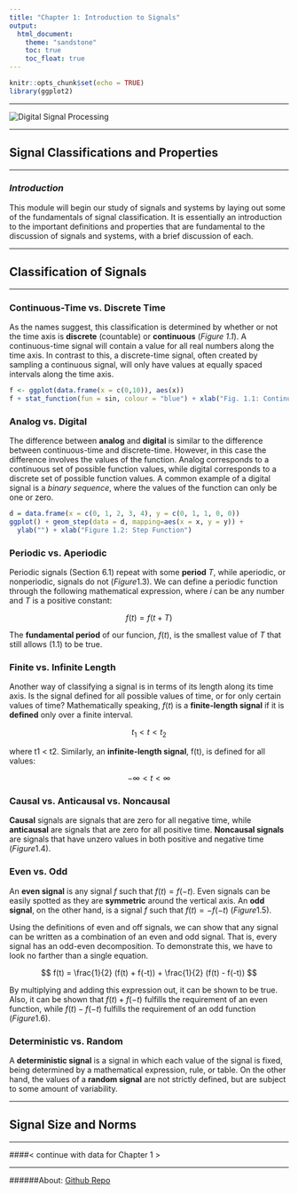 ```yaml
---
title: "Chapter 1: Introduction to Signals"
output:
  html_document:
    theme: "sandstone"
    toc: true
    toc_float: true
---
```


```r
knitr::opts_chunk$set(echo = TRUE)
library(ggplot2)
```

------

![](http://f3dev.co.za/s3min/wp-content/uploads/bfi_thumb/Digital-Signal-Processing-mkyku41elkq1lo9ritzomoh6fhzi17i9i52079367o.jpg "Digital Signal Processing")

------

## **Signal Classifications and Properties**

------

### _Introduction_
This module will begin our study of signals and systems by laying out some of the fundamentals of signal classification. It is essentially an introduction to the important definitions and properties that are fundamental to the discussion of signals and systems, with a brief discussion of each.

------

## **Classification of Signals**

------

### Continuous-Time vs. Discrete Time
As the names suggest, this classification is determined by whether or not the time axis is **discrete** (countable) or **continuous** (*Figure 1.1*). A continuous-time signal will contain a value for all real numbers along the time axis. In contrast to this, a discrete-time signal, often created by sampling a continuous signal, will only have values at equally spaced intervals along the time axis.

``` r
f <- ggplot(data.frame(x = c(0,10)), aes(x))
f + stat_function(fun = sin, colour = "blue") + xlab("Fig. 1.1: Continuous Function") + ylab("")
```

### Analog vs. Digital
The difference between **analog** and **digital** is similar to the difference between continuous-time and discrete-time. However, in this case the difference involves the values of the function. Analog corresponds to a continuous set of possible function values, while digital corresponds to a discrete set of possible function values. A common example of a digital signal is a *binary sequence*, where the values of the function can only be one or zero.

``` r
d = data.frame(x = c(0, 1, 2, 3, 4), y = c(0, 1, 1, 0, 0))
ggplot() + geom_step(data = d, mapping=aes(x = x, y = y)) + 
  ylab("") + xlab("Figure 1.2: Step Function")
```

### Periodic vs. Aperiodic
Periodic signals (Section 6.1) repeat with some **period** $T$, while aperiodic, or nonperiodic, signals do not ($Figure 1.3$). We can define a periodic function through the following mathematical expression, where $i$ can be any number and $T$ is a positive constant: 

$$ f(t) = f(t + T) $$

The **fundamental period** of our funcion, $f(t)$, is the smallest value of $T$ that still allows (1.1) to be true.

### Finite vs. Infinite Length
Another way of classifying a signal is in terms of its length along its time axis. Is the signal defined for all possible values of time, or for only certain values of time? Mathematically speaking, $f(t)$ is a **finite-length signal** if it is **defined** only over a finite interval.

$$ t_{1} < t < t_{2} $$

where t1 < t2. Similarly, an **infinite-length signal**, f(t), is defined for all values:

$$ -\infty < t < \infty $$

### Causal vs. Anticausal vs. Noncausal
**Causal** signals are signals that are zero for all negative time, while **anticausal** are signals that are zero for all positive time. **Noncausal signals** are signals that have unzero values in both positive and negative time ($Figure 1.4$).

### Even vs. Odd
An **even signal** is any signal $f$ such that $f(t) = f(-t)$. Even signals can be easily spotted as they are **symmetric** around the vertical axis. An **odd signal**, on the other hand, is a signal $f$ such that $f(t) = -f(-t)$ ($Figure 1.5$).

Using the definitions of even and off signals, we can show that any signal can be written as a combination of an even and odd signal. That is, every signal has an odd-even decomposition. To demonstrate this, we have to look no farther than a single equation.

$$ f(t) = \frac{1}{2} (f(t) + f(-t)) + \frac{1}{2} (f(t) - f(-t)) $$

By multiplying and adding this expression out, it can be shown to be true. Also, it can be shown that $f(t) + f(-t)$ fulfills the requirement of an even function, while $f(t) - f(-t)$ fulfills the requirement of an odd function ($Figure 1.6$).

### Deterministic vs. Random
A **deterministic signal** is a signal in which each value of the signal is fixed, being determined by a mathematical expression, rule, or table. On the other hand, the values of a **random signal** are not strictly defined, but are subject to some amount of variability.

------

## Signal Size and Norms

------

####< continue with data for Chapter 1 >

------

######About: [Github Repo](http://www.github.com/dynamicwebpaige/signals-and-systems)